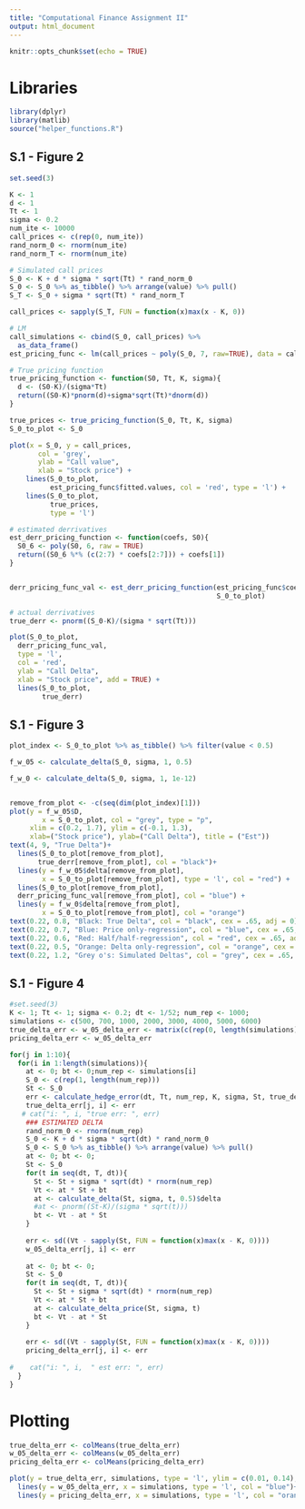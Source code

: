 ```yaml
---
title: "Computational Finance Assignment II"
output: html_document
---
```


```r
knitr::opts_chunk$set(echo = TRUE)
```

# Libraries
```r
library(dplyr)
library(matlib)
source("helper_functions.R")
```

## S.1 - Figure 2
```r
set.seed(3)

K <- 1
d <- 1
Tt <- 1
sigma <- 0.2
num_ite <- 10000
call_prices <- c(rep(0, num_ite))
rand_norm_0 <- rnorm(num_ite)
rand_norm_T <- rnorm(num_ite)

# Simulated call prices
S_0 <- K + d * sigma * sqrt(Tt) * rand_norm_0
S_0 <- S_0 %>% as_tibble() %>% arrange(value) %>% pull()
S_T <- S_0 + sigma * sqrt(Tt) * rand_norm_T

call_prices <- sapply(S_T, FUN = function(x)max(x - K, 0))

# LM
call_simulations <- cbind(S_0, call_prices) %>% 
  as_data_frame()
est_pricing_func <- lm(call_prices ~ poly(S_0, 7, raw=TRUE), data = call_simulations)

# True pricing function
true_pricing_function <- function(S0, Tt, K, sigma){
  d <- (S0-K)/(sigma*Tt)
  return((S0-K)*pnorm(d)+sigma*sqrt(Tt)*dnorm(d))
}

true_prices <- true_pricing_function(S_0, Tt, K, sigma)
S_0_to_plot <- S_0 

plot(x = S_0, y = call_prices, 
       col = 'grey',
       ylab = "Call value",
       xlab = "Stock price") + 
    lines(S_0_to_plot, 
          est_pricing_func$fitted.values, col = 'red', type = 'l') + 
    lines(S_0_to_plot, 
          true_prices, 
          type = 'l')

# estimated derrivatives
est_derr_pricing_function <- function(coefs, S0){
  S0_6 <- poly(S0, 6, raw = TRUE)
  return((S0_6 %*% (c(2:7) * coefs[2:7])) + coefs[1])
}


derr_pricing_func_val <- est_derr_pricing_function(est_pricing_func$coefficients[-1],
                                                   S_0_to_plot)

# actual derrivatives
true_derr <- pnorm((S_0-K)/(sigma * sqrt(Tt)))

plot(S_0_to_plot, 
  derr_pricing_func_val, 
  type = 'l',
  col = 'red',
  ylab = "Call Delta",
  xlab = "Stock price", add = TRUE) + 
  lines(S_0_to_plot,
        true_derr)
```

## S.1 - Figure 3
```r
plot_index <- S_0_to_plot %>% as_tibble() %>% filter(value < 0.5)

f_w_05 <- calculate_delta(S_0, sigma, 1, 0.5)

f_w_0 <- calculate_delta(S_0, sigma, 1, 1e-12)


remove_from_plot <- -c(seq(dim(plot_index)[1]))
plot(y = f_w_05$D, 
        x = S_0_to_plot, col = "grey", type = "p",
     xlim = c(0.2, 1.7), ylim = c(-0.1, 1.3), 
     xlab=("Stock price"), ylab=("Call Delta"), title = ("Est"))
text(4, 9, "True Delta")+ 
  lines(S_0_to_plot[remove_from_plot],
       true_derr[remove_from_plot], col = "black")+ 
  lines(y = f_w_05$delta[remove_from_plot], 
        x = S_0_to_plot[remove_from_plot], type = 'l', col = "red") +
  lines(S_0_to_plot[remove_from_plot], 
  derr_pricing_func_val[remove_from_plot], col = "blue") + 
  lines(y = f_w_0$delta[remove_from_plot], 
        x = S_0_to_plot[remove_from_plot], col = "orange")
text(0.22, 0.8, "Black: True Delta", col = "black", cex = .65, adj = 0)
text(0.22, 0.7, "Blue: Price only-regression", col = "blue", cex = .65, adj = 0)
text(0.22, 0.6, "Red: Half/half-regression", col = "red", cex = .65, adj = 0)
text(0.22, 0.5, "Orange: Delta only-regression", col = "orange", cex = .65, adj = 0)
text(0.22, 1.2, "Grey o's: Simulated Deltas", col = "grey", cex = .65, adj = 0)
```

## S.1 - Figure 4
```r
#set.seed(3)
K <- 1; Tt <- 1; sigma <- 0.2; dt <- 1/52; num_rep <- 1000;
simulations <- c(500, 700, 1000, 2000, 3000, 4000, 5000, 6000)
true_delta_err <- w_05_delta_err <- matrix(c(rep(0, length(simulations)*10)), ncol = length(simulations))
pricing_delta_err <- w_05_delta_err

for(j in 1:10){
  for(i in 1:length(simulations)){
    at <- 0; bt <- 0;num_rep <- simulations[i]
    S_0 <- c(rep(1, length(num_rep)))
    St <- S_0
    err <- calculate_hedge_error(dt, Tt, num_rep, K, sigma, St, true_delta)
    true_delta_err[j, i] <- err
   # cat("i: ", i, "true err: ", err)
    ### ESTIMATED DELTA
    rand_norm_0 <- rnorm(num_rep)
    S_0 <- K + d * sigma * sqrt(dt) * rand_norm_0
    S_0 <- S_0 %>% as_tibble() %>% arrange(value) %>% pull()
    at <- 0; bt <- 0;
    St <- S_0
    for(t in seq(dt, T, dt)){
      St <- St + sigma * sqrt(dt) * rnorm(num_rep)
      Vt <- at * St + bt
      at <- calculate_delta(St, sigma, t, 0.5)$delta
      #at <- pnorm((St-K)/(sigma * sqrt(t)))
      bt <- Vt - at * St
    }
    
    err <- sd((Vt - sapply(St, FUN = function(x)max(x - K, 0))))
    w_05_delta_err[j, i] <- err
    
    at <- 0; bt <- 0;
    St <- S_0
    for(t in seq(dt, T, dt)){
      St <- St + sigma * sqrt(dt) * rnorm(num_rep)
      Vt <- at * St + bt
      at <- calculate_delta_price(St, sigma, t)
      bt <- Vt - at * St
    }
    
    err <- sd((Vt - sapply(St, FUN = function(x)max(x - K, 0))))
    pricing_delta_err[j, i] <- err
    
#    cat("i: ", i,  " est err: ", err)
  }
}
```

# Plotting
```r
true_delta_err <- colMeans(true_delta_err)
w_05_delta_err <- colMeans(w_05_delta_err)
pricing_delta_err <- colMeans(pricing_delta_err)

plot(y = true_delta_err, simulations, type = 'l', ylim = c(0.01, 0.14), col = "red") +
  lines(y = w_05_delta_err, x = simulations, type = 'l', col = "blue")+
  lines(y = pricing_delta_err, x = simulations, type = 'l', col = "orange")
```


